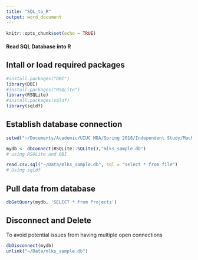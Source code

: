 ```yaml
---
title: "SQL_to_R"
output: word_document
---
```


```r
knitr::opts_chunk$set(echo = TRUE)
```

#### Read SQL Database into R

## Intall or load required packages
```r
#install.packages("DBI")
library(DBI)
#install.packages("RSQLite")
library(RSQLite)
#install.packages(sqldf)
library(sqldf)
```

## Establish database connection
```r
setwd("~/Documents/Academic/UIUC MBA/Spring 2018/Independent Study/Machine_Learning_Kickstarter")

mydb <- dbConnect(RSQLite::SQLite(),"mlks_sample.db")
# using RSQLite and DBI

read.csv.sql("~/Data/mlks_sample.db", sql = "select * from file")
# Using sqldf
```

## Pull data from database
```r
dbGetQuery(mydb, 'SELECT * from Projects')
```

## Disconnect and Delete
To avoid potential issues from having multiple open connections
```r
dbDisconnect(mydb)
unlink("~/Data/mlks_sample.db")
```